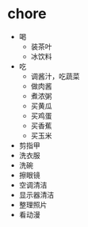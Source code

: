 # chore

- 喝
    - 装茶叶
    - 冰饮料
- 吃
    - 调酱汁，吃蔬菜
    - 做肉酱
    - 煮浓粥
    - 买黄瓜
    - 买鸡蛋
    - 买香蕉
    - 买玉米
- 剪指甲
- 洗衣服
- 洗碗
- 擦眼镜
- 空调清洁
- 显示器清洁
- 整理照片
- 看动漫



